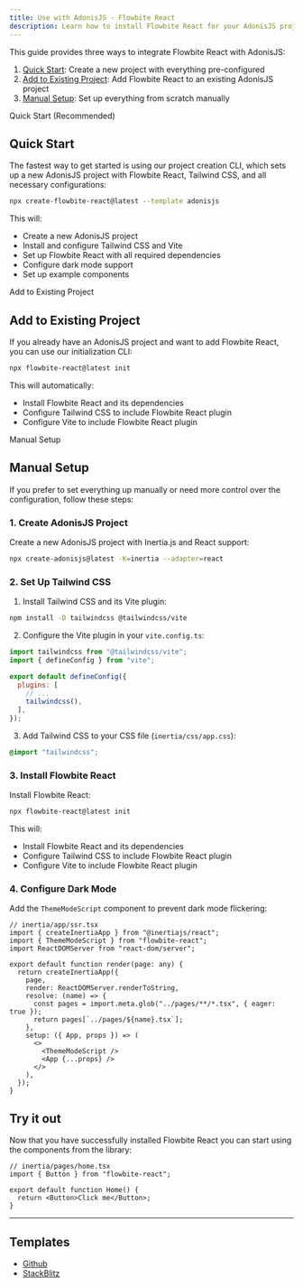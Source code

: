 ```yaml
---
title: Use with AdonisJS - Flowbite React
description: Learn how to install Flowbite React for your AdonisJS project and start developing modern full-stack web applications
---
```


This guide provides three ways to integrate Flowbite React with AdonisJS:

1. [Quick Start](#quick-start): Create a new project with everything pre-configured
2. [Add to Existing Project](#add-to-existing-project): Add Flowbite React to an existing AdonisJS project
3. [Manual Setup](#manual-setup): Set up everything from scratch manually

<TextDivider>Quick Start (Recommended)</TextDivider>

## Quick Start

The fastest way to get started is using our project creation CLI, which sets up a new AdonisJS project with Flowbite React, Tailwind CSS, and all necessary configurations:

```bash
npx create-flowbite-react@latest --template adonisjs
```

This will:

- Create a new AdonisJS project
- Install and configure Tailwind CSS and Vite
- Set up Flowbite React with all required dependencies
- Configure dark mode support
- Set up example components

<TextDivider>Add to Existing Project</TextDivider>

## Add to Existing Project

If you already have an AdonisJS project and want to add Flowbite React, you can use our initialization CLI:

```bash
npx flowbite-react@latest init
```

This will automatically:

- Install Flowbite React and its dependencies
- Configure Tailwind CSS to include Flowbite React plugin
- Configure Vite to include Flowbite React plugin

<TextDivider>Manual Setup</TextDivider>

## Manual Setup

If you prefer to set everything up manually or need more control over the configuration, follow these steps:

### 1. Create AdonisJS Project

Create a new AdonisJS project with Inertia.js and React support:

```bash
npx create-adonisjs@latest -K=inertia --adapter=react
```

### 2. Set Up Tailwind CSS

1. Install Tailwind CSS and its Vite plugin:

```bash
npm install -D tailwindcss @tailwindcss/vite
```

2. Configure the Vite plugin in your `vite.config.ts`:

```js {3,8}
import tailwindcss from "@tailwindcss/vite";
import { defineConfig } from "vite";

export default defineConfig({
  plugins: [
    // ...
    tailwindcss(),
  ],
});
```

3. Add Tailwind CSS to your CSS file (`inertia/css/app.css`):

```css
@import "tailwindcss";
```

### 3. Install Flowbite React

Install Flowbite React:

```bash
npx flowbite-react@latest init
```

This will:

- Install Flowbite React and its dependencies
- Configure Tailwind CSS to include Flowbite React plugin
- Configure Vite to include Flowbite React plugin

### 4. Configure Dark Mode

Add the `ThemeModeScript` component to prevent dark mode flickering:

```tsx {3,16}
// inertia/app/ssr.tsx
import { createInertiaApp } from "@inertiajs/react";
import { ThemeModeScript } from "flowbite-react";
import ReactDOMServer from "react-dom/server";

export default function render(page: any) {
  return createInertiaApp({
    page,
    render: ReactDOMServer.renderToString,
    resolve: (name) => {
      const pages = import.meta.glob("../pages/**/*.tsx", { eager: true });
      return pages[`../pages/${name}.tsx`];
    },
    setup: ({ App, props }) => (
      <>
        <ThemeModeScript />
        <App {...props} />
      </>
    ),
  });
}
```

## Try it out

Now that you have successfully installed Flowbite React you can start using the components from the library:

```tsx
// inertia/pages/home.tsx
import { Button } from "flowbite-react";

export default function Home() {
  return <Button>Click me</Button>;
}
```

<hr />

## Templates

- [Github](https://github.com/themesberg/flowbite-react-template-adonisjs)
- [StackBlitz](https://stackblitz.com/edit/flowbite-react-template-adonisjs)
